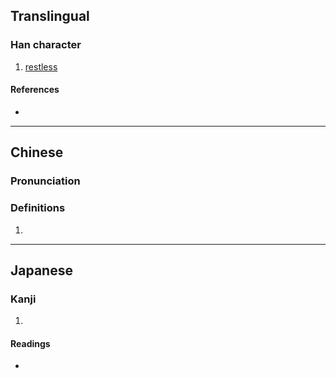 {{character info}}
==Translingual==

===Han character===
{{Han char|rn=82|rad=毛|as=09|sn=13|four=62614|canj=AUHQU|ids=⿰冒毛}}

# [[restless]]

====References====
* {{Han ref|kx=0594.320|dkj=16890|dj=0986.250|hdz=32001.190|uh=6BF7|ud=27639|bh=DE41|bd=56897}}

----

==Chinese==
{{zh-forms}}

===Pronunciation===
{{zh-pron
|m=mào
|c=mou6
|mc=
|oc=
|ma=
|cat=a
}}

===Definitions===
{{zh-hanzi}}
# {{rfdef|zh}}

----

==Japanese==

===Kanji===
{{ja-kanji|grade=|rs=毛09}}

# {{rfdef|ja|sort=毛09}}

====Readings====
* {{ja-readings|on=ぼう, もう|kun=と-ける}}